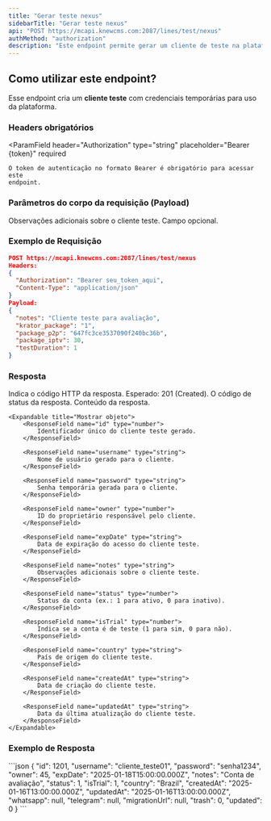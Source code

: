 ```yaml
---
title: "Gerar teste nexus"
sidebarTitle: "Gerar teste nexus"
api: "POST https://mcapi.knewcms.com:2087/lines/test/nexus"
authMethod: "authorization"
description: "Este endpoint permite gerar um cliente de teste na plataforma ."
---
```


## Como utilizar este endpoint?

Esse endpoint cria um **cliente teste** com credenciais temporárias para uso da plataforma.

### Headers obrigatórios

<ParamField
    header="Authorization"
    type="string"
    placeholder="Bearer {token}"
    required
>
    O token de autenticação no formato Bearer é obrigatório para acessar este
    endpoint.
</ParamField>

### Parâmetros do corpo da requisição (Payload)

<ParamField body="notes" type="string" placeholder="Observações">
    Observações adicionais sobre o cliente teste. Campo opcional.
</ParamField>



### Exemplo de Requisição

```json
POST https://mcapi.knewcms.com:2087/lines/test/nexus
Headers:
{
  "Authorization": "Bearer seu_token_aqui",
  "Content-Type": "application/json"
}
Payload:
{
  "notes": "Cliente teste para avaliação",
  "krator_package": "1",
  "package_p2p": "647fc3ce3537090f240bc36b",
  "package_iptv": 30,
  "testDuration": 1
}
```

### Resposta

<ResponseField name="status" type="number">
    Indica o código HTTP da resposta. Esperado: 201 (Created).
</ResponseField>

<ResponseField name="code" type="string">
    O código de status da resposta.
</ResponseField>

<ResponseField name="response" type="object">
    Conteúdo da resposta.

    <Expandable title="Mostrar objeto">
        <ResponseField name="id" type="number">
            Identificador único do cliente teste gerado.
        </ResponseField>

        <ResponseField name="username" type="string">
            Nome de usuário gerado para o cliente.
        </ResponseField>

        <ResponseField name="password" type="string">
            Senha temporária gerada para o cliente.
        </ResponseField>

        <ResponseField name="owner" type="number">
            ID do proprietário responsável pelo cliente.
        </ResponseField>

        <ResponseField name="expDate" type="string">
            Data de expiração do acesso do cliente teste.
        </ResponseField>

        <ResponseField name="notes" type="string">
            Observações adicionais sobre o cliente teste.
        </ResponseField>

        <ResponseField name="status" type="number">
            Status da conta (ex.: 1 para ativo, 0 para inativo).
        </ResponseField>

        <ResponseField name="isTrial" type="number">
            Indica se a conta é de teste (1 para sim, 0 para não).
        </ResponseField>

        <ResponseField name="country" type="string">
            País de origem do cliente teste.
        </ResponseField>

        <ResponseField name="createdAt" type="string">
            Data de criação do cliente teste.
        </ResponseField>

        <ResponseField name="updatedAt" type="string">
            Data da última atualização do cliente teste.
        </ResponseField>
    </Expandable>
</ResponseField>

### Exemplo de Resposta

<ResponseExample>
    ```json
    {
        "id": 1201,
        "username": "cliente_teste01",
        "password": "senha1234",
        "owner": 45,
        "expDate": "2025-01-18T15:00:00.000Z",
        "notes": "Conta de avaliação",
        "status": 1,
        "isTrial": 1,
        "country": "Brazil",
        "createdAt": "2025-01-16T13:00:00.000Z",
        "updatedAt": "2025-01-16T13:00:00.000Z",
        "whatsapp": null,
        "telegram": null,
        "migrationUrl": null,
        "trash": 0,
        "updated": 0
    }
    ```
</ResponseExample>
